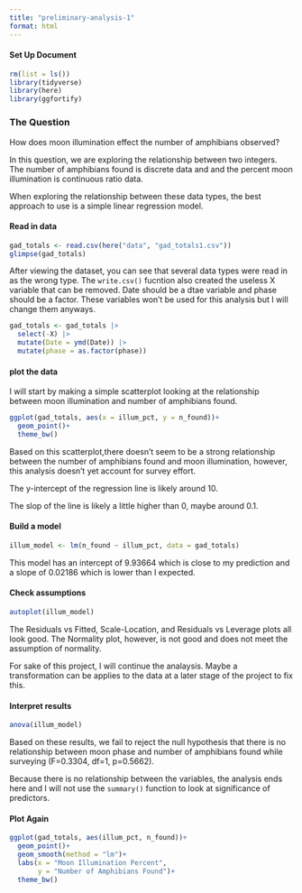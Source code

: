 ```yaml
---
title: "preliminary-analysis-1"
format: html
---
```


#### Set Up Document

```r
rm(list = ls())
library(tidyverse)
library(here)
library(ggfortify)
```

### The Question

How does moon illumination effect the number of amphibians observed?

In this question, we are exploring the relationship between two integers. The number of amphibians found is discrete data and and the percent moon illumination is continuous ratio data.

When exploring the relationship between these data types, the best approach to use is a simple linear regression model.

#### Read in data

```r
gad_totals <- read.csv(here("data", "gad_totals1.csv"))
glimpse(gad_totals)
```

After viewing the dataset, you can see that several data types were read in as the wrong type. The `write.csv()` fucntion also created the useless X variable that can be removed. Date should be a dtae variable and phase should be a factor. These variables won't be used for this analysis but I will change them anyways.

```r
gad_totals <- gad_totals |>
  select(-X) |>
  mutate(Date = ymd(Date)) |>
  mutate(phase = as.factor(phase))
```


#### plot the data

I will start by making a simple scatterplot looking at the relationship between moon illumination and number of amphibians found.

```r
ggplot(gad_totals, aes(x = illum_pct, y = n_found))+
  geom_point()+
  theme_bw()
```

Based on this scatterplot,there doesn't seem to be a strong relationship between the number of amphibians found and moon illumination, however, this analysis doesn't yet account for survey effort.

The y-intercept of the regression line is likely around 10.

The slop of the line is likely a little higher than 0, maybe around 0.1.

#### Build a model

```r
illum_model <- lm(n_found ~ illum_pct, data = gad_totals)
```

This model has an intercept of 9.93664 which is close to my prediction and a slope of 0.02186 which is lower than I expected.

#### Check assumptions

```r
autoplot(illum_model)
```

The Residuals vs Fitted, Scale-Location, and Residuals vs Leverage plots all look good. The Normality plot, however, is not good and does not meet the assumption of normality.

For sake of this project, I will continue the analaysis. Maybe a transformation can be applies to the data at a later stage of the project to fix this.

#### Interpret results

```r
anova(illum_model)
```

Based on these results, we fail to reject the null hypothesis that there is no relationship between moon phase and number of amphibians found while surveying (F=0.3304, df=1, p=0.5662).

Because there is no relationship between the variables, the analysis ends here and I will not use the `summary()` function to look at significance of predictors.

#### Plot Again

```r
ggplot(gad_totals, aes(illum_pct, n_found))+
  geom_point()+
  geom_smooth(method = "lm")+
  labs(x = "Moon Illumination Percent",
       y = "Number of Amphibians Found")+
  theme_bw()
```
